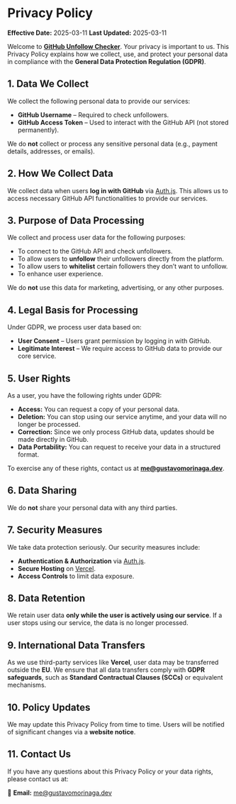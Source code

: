 # Privacy Policy

**Effective Date:** 2025-03-11
**Last Updated:** 2025-03-11

Welcome to **[GitHub Unfollow Checker](https://github-unfollow-checker.vercel.app)**. Your privacy is important to us. This Privacy Policy explains how we collect, use, and protect your personal data in compliance with the **General Data Protection Regulation (GDPR)**.

## 1. Data We Collect

We collect the following personal data to provide our services:

- **GitHub Username** – Required to check unfollowers.
- **GitHub Access Token** – Used to interact with the GitHub API (not stored permanently).

We do **not** collect or process any sensitive personal data (e.g., payment details, addresses, or emails).

## 2. How We Collect Data

We collect data when users **log in with GitHub** via [Auth.js](https://authjs.dev/). This allows us to access necessary GitHub API functionalities to provide our services.

## 3. Purpose of Data Processing

We collect and process user data for the following purposes:

- To connect to the GitHub API and check unfollowers.
- To allow users to **unfollow** their unfollowers directly from the platform.
- To allow users to **whitelist** certain followers they don’t want to unfollow.
- To enhance user experience.

We do **not** use this data for marketing, advertising, or any other purposes.

## 4. Legal Basis for Processing

Under GDPR, we process user data based on:

- **User Consent** – Users grant permission by logging in with GitHub.
- **Legitimate Interest** – We require access to GitHub data to provide our core service.

## 5. User Rights

As a user, you have the following rights under GDPR:

- **Access:** You can request a copy of your personal data.
- **Deletion:** You can stop using our service anytime, and your data will no longer be processed.
- **Correction:** Since we only process GitHub data, updates should be made directly in GitHub.
- **Data Portability:** You can request to receive your data in a structured format.

To exercise any of these rights, contact us at **[me@gustavomorinaga.dev](mailto:me@gustavomorinaga.dev)**.

## 6. Data Sharing

We do **not** share your personal data with any third parties.

## 7. Security Measures

We take data protection seriously. Our security measures include:

- **Authentication & Authorization** via [Auth.js](https://authjs.dev/).
- **Secure Hosting** on [Vercel](https://vercel.com/).
- **Access Controls** to limit data exposure.

## 8. Data Retention

We retain user data **only while the user is actively using our service**. If a user stops using our service, the data is no longer processed.

## 9. International Data Transfers

As we use third-party services like **Vercel**, user data may be transferred outside the **EU**. We ensure that all data transfers comply with **GDPR safeguards**, such as **Standard Contractual Clauses (SCCs)** or equivalent mechanisms.

## 10. Policy Updates

We may update this Privacy Policy from time to time. Users will be notified of significant changes via a **website notice**.

## 11. Contact Us

If you have any questions about this Privacy Policy or your data rights, please contact us at:

📧 **Email:** [me@gustavomorinaga.dev](mailto:me@gustavomorinaga.dev)
